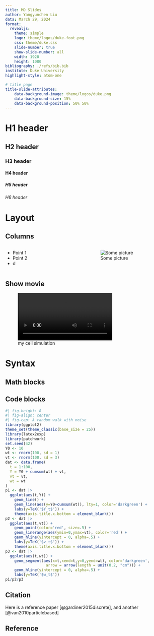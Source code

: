 ```yaml
---
title: MD Slides
author: Yangyunchen Liu
data: March 29, 2024
format: 
  revealjs:
    theme: simple
    logo: theme/logos/duke-foot.png
    css: theme/duke.css
    slide-number: true
    show-slide-number: all
    width: 1920
    height: 1080
bibliography: ./refs/bib.bib
institute: Duke University
highlight-style: atom-one

# title page
title-slide-attributes:
    data-background-image: theme/logos/duke.png
    data-background-size: 15%
    data-background-position: 50% 50%
---
```


# H1 header

## H2 header

### H3 header

#### H4 header

##### H5 header

###### H6 header

# Layout

## Columns

::: columns

:::: {.column width=50%}
* Point 1
* Point 2
* d
::::

:::: {.column width=50%}
![Some picture](./media/png.png)
::::

:::

## Show movie

![my cell simulation](./media/single_np4.mp4)

# Syntax

## Math blocks

\begin{equation}
  \begin{aligned}
  \dot{x} &= \sigma(y-x) \\
  \dot{y} &= \rho x - y - xz \\
  \dot{z} &= -\beta z + xy
  \end{aligned}
\end{equation}


## Code blocks

```.r
#| fig-height: 8
#| fig-align: center
#| fig-cap: A random walk with noise
library(ggplot2)
theme_set(theme_classic(base_size = 25))
library(latex2exp)
library(patchwork)
set.seed(42)
Y0 <- 10
wt <- rnorm(100, sd = 1)
vt <- rnorm(100, sd = 3)
dat <- data.frame(
  t = 1:100,
  Y = Y0 + cumsum(wt) + vt,
  vt = vt,
  wt = wt
)
p1 <- dat |>
  ggplot(aes(t,Y)) +
    geom_line() +
    geom_line(aes(y=Y0+cumsum(wt)), lty=1, color='darkgreen') +
    labs(y=TeX('$Y_t$')) +
    theme(axis.title.x.bottom = element_blank())
p2 <- dat |>
  ggplot(aes(t,vt)) +
    geom_point(color='red', size=.5) +
    geom_linerange(aes(ymin=0,ymax=vt), color='red') +
    geom_hline(yintercept = 0, alpha=.5) +
    labs(y=TeX('$v_t$')) +
    theme(axis.title.x.bottom = element_blank())
p3 <- dat |>
  ggplot(aes(t,wt)) +
    geom_segment(aes(x=t,xend=t,y=0,yend=wt), color='darkgreen',
                  arrow = arrow(length = unit(0.2, "cm"))) +
    geom_hline(yintercept = 0, alpha=.5) +
    labs(y=TeX('$w_t$'))
p1/p2/p3
```

## Citation

Here is a reference paper [@gardiner2015discrete], and another [@van2010particlebased]

## Reference

